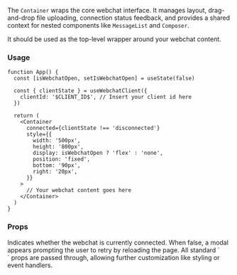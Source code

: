 The `Container` wraps the core webchat interface.
It manages layout, drag-and-drop file uploading, connection status feedback, and provides a shared context for nested components like `MessageList` and `Composer`.

It should be used as the top-level wrapper around your webchat content.

### Usage

```tsx
function App() {
  const [isWebchatOpen, setIsWebchatOpen] = useState(false)

  const { clientState } = useWebchatClient({
    clientId: '$CLIENT_ID$', // Insert your client id here
  })

  return (
    <Container
      connected={clientState !== 'disconnected'}
      style={{
        width: '500px',
        height: '800px',
        display: isWebchatOpen ? 'flex' : 'none',
        position: 'fixed',
        bottom: '90px',
        right: '20px',
      }}
    >
      // Your webchat content goes here
    </Container>
  )
}
```

### Props

<ResponseField name="connected" type="boolean">
  Indicates whether the webchat is currently connected. When false, a modal appears prompting the user to retry by
  reloading the page.
</ResponseField>

<ResponseField name="...props" type="ComponentProps<'div'>">
  All standard `<div>` props are passed through, allowing further customization like styling or event handlers.
</ResponseField>
